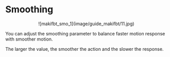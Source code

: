 # Smoothing

<center>![makifbt_smo_1](image/guide_makifbt/11.jpg)</center>

You can adjust the smoothing parameter to balance faster motion response with smoother motion.

The larger the value, the smoother the action and the slower the response.

